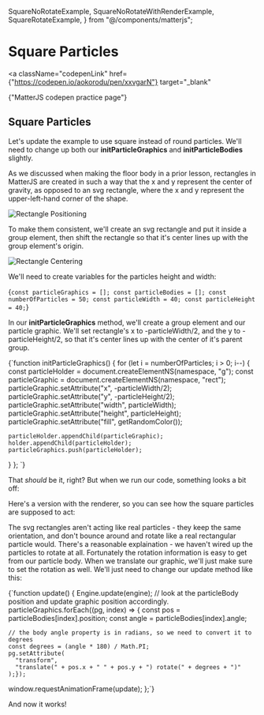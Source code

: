   SquareNoRotateExample,
  SquareNoRotateWithRenderExample,
  SquareRotateExample,
} from "@/components/matterjs";

# Square Particles

<a
  className="codepenLink"
  href={"https://codepen.io/aokorodu/pen/xxvgarN"}
  target="_blank"
>
  {"MatterJS codepen practice page"}
</a>

## Square Particles

Let's update the example to use square instead of round particles. We'll need to change up both our **initParticleGraphics** and **initParticleBodies** slightly.

As we discussed when making the floor body in a prior lesson, rectangles in MatterJS are created in such a way that the x and y represent the center of gravity, as opposed to an svg rectangle, where the x and y represent the upper-left-hand corner of the shape.

![Rectangle Positioning](/rectPositioning.png)

To make them consistent, we'll create an svg rectangle and put it inside a group element, then shift the rectangle so that it's center lines up with the group element's origin.

![Rectangle Centering](/rectCentering.png)

We'll need to create variables for the particles height and width:

<Blocks highlight="5,6">{`
  const particleGraphics = [];
  const particleBodies = [];
  const numberOfParticles = 50;
  const particleWidth = 40;
  const particleHeight = 40;
`}</Blocks>

In our **initParticleGraphics** method, we'll create a group element and our particle graphic. We'll set rectangle's x to -particleWidth/2, and the y to -particleHeight/2, so that it's center lines up with the center of it's parent group.

<Blocks>{`function initParticleGraphics() {
  for (let i = numberOfParticles; i > 0; i--) {
    const particleHolder = document.createElementNS(namespace, "g");
    const particleGraphic = document.createElementNS(namespace, "rect");
    particleGraphic.setAttribute("x", -particleWidth/2);
    particleGraphic.setAttribute("y", -particleHeight/2);
    particleGraphic.setAttribute("width", particleWidth);
    particleGraphic.setAttribute("height", particleHeight);
    particleGraphic.setAttribute("fill", getRandomColor());
    
    particleHolder.appendChild(particleGraphic);
    holder.appendChild(particleHolder);
    particleGraphics.push(particleHolder);
  }
};
`}</Blocks>

That _should_ be it, right? But when we run our code, something looks a bit off:

<SquareNoRotateExample />

Here's a version with the renderer, so you can see how the square particles are supposed to act:

<SquareNoRotateWithRenderExample />

The svg rectangles aren't acting like real particles - they keep the same orientation, and don't bounce around and rotate like a real rectangular particle would. There's a reasonable explaination - we haven't wired up the particles to rotate at all. Fortunately the rotation information is easy to get from our particle body. When we translate our graphic, we'll just make sure to set the rotation as well. We'll just need to change our update method like this:

<Blocks>{`function update() {
  Engine.update(engine);
  // look at the particleBody position and update graphic position accordingly.
  particleGraphics.forEach((pg, index) => {
    const pos = particleBodies[index].position;
    const angle = particleBodies[index].angle;

    // the body angle property is in radians, so we need to convert it to degrees
    const degrees = (angle * 180) / Math.PI;
    pg.setAttribute(
      "transform",
      "translate(" + pos.x + " " + pos.y + ") rotate(" + degrees + ")"
    );});

window.requestAnimationFrame(update);
};`}</Blocks>

And now it works!

<SquareRotateExample />
